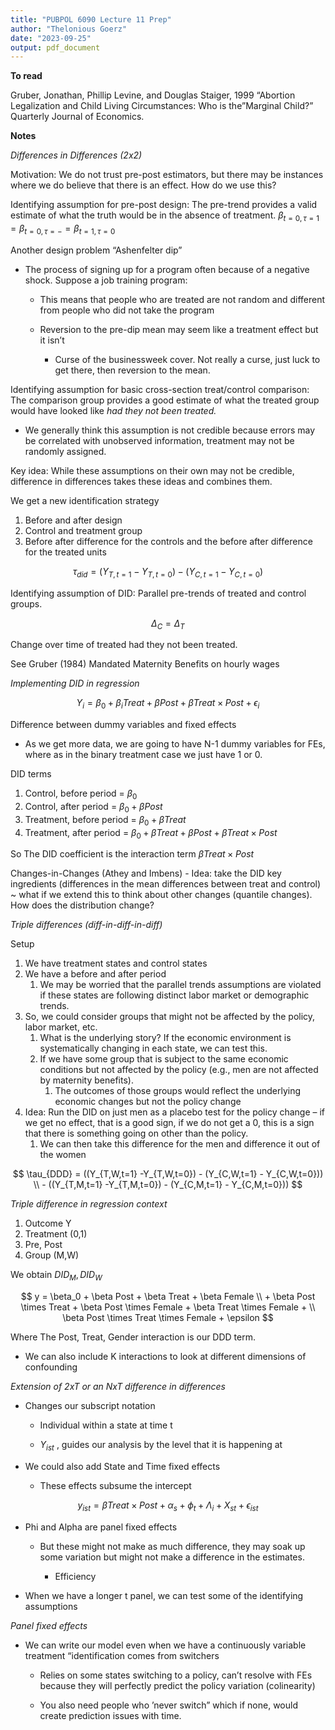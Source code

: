 ```yaml
---
title: "PUBPOL 6090 Lecture 11 Prep"
author: "Thelonious Goerz"
date: "2023-09-25"
output: pdf_document
---
```


**To read**

Gruber, Jonathan, Phillip Levine, and Douglas Staiger, 1999 "Abortion Legalization and Child Living Circumstances: Who is the "Marginal Child?" Quarterly Journal of Economics.

**Notes**

*Differences in Differences (2x2)*

Motivation: We do not trust pre-post estimators, but there may be instances where we do believe that there is an effect. How do we use this?

Identifying assumption for pre-post design: The pre-trend provides a valid estimate of what the truth would be in the absence of treatment. $\beta_{t=0,\tau =1} = \beta_{t=0,\tau =-} =\beta_{t=1,\tau = 0}$

Another design problem "Ashenfelter dip"

-   The process of signing up for a program often because of a negative shock. Suppose a job training program:

    -   This means that people who are treated are not random and different from people who did not take the program

    -   Reversion to the pre-dip mean may seem like a treatment effect but it isn't

        -   Curse of the businessweek cover. Not really a curse, just luck to get there, then reversion to the mean.

Identifying assumption for basic cross-section treat/control comparison: The comparison group provides a good estimate of what the treated group would have looked like *had they not been treated.*

-   We generally think this assumption is not credible because errors may be correlated with unobserved information, treatment may not be randomly assigned.

Key idea: While these assumptions on their own may not be credible, difference in differences takes these ideas and combines them.

We get a new identification strategy

1.  Before and after design
2.  Control and treatment group
3.  Before after difference for the controls and the before after difference for the treated units

$$
\tau_{did} = (Y_{T,t=1} -Y_{T,t=0}) - (Y_{C,t=1} - Y_{C,t=0})
$$

Identifying assumption of DID: Parallel pre-trends of treated and control groups.

$$
\Delta_C = \Delta_T
$$

Change over time of treated had they not been treated.

See Gruber (1984) Mandated Maternity Benefits on hourly wages

*Implementing DID in regression*

$$
Y_i = \beta_0 + \beta_i Treat + \beta Post + \beta Treat \times Post + \epsilon_{i}
$$

Difference between dummy variables and fixed effects

-   As we get more data, we are going to have N-1 dummy variables for FEs, where as in the binary treatment case we just have 1 or 0.

DID terms

1.  Control, before period = $\beta_0$
2.  Control, after period = $\beta_0 + \beta Post$
3.  Treatment, before period = $\beta_0 +\beta Treat$
4.  Treatment, after period = $\beta_0 + \beta Treat + \beta Post + \beta Treat\times Post$

So The DID coefficient is the interaction term $\beta Treat\times Post$

Changes-in-Changes (Athey and Imbens) - Idea: take the DID key ingredients (differences in the mean differences between treat and control) \~ what if we extend this to think about other changes (quantile changes). How does the distribution change?

*Triple differences (diff-in-diff-in-diff)*

Setup

1.  We have treatment states and control states
2.  We have a before and after period
    1.  We may be worried that the parallel trends assumptions are violated if these states are following distinct labor market or demographic trends.
3.  So, we could consider groups that might not be affected by the policy, labor market, etc.
    1.  What is the underlying story? If the economic environment is systematically changing in each state, we can test this.
    2.  If we have some group that is subject to the same economic conditions but not affected by the policy (e.g., men are not affected by maternity benefits).
        1.  The outcomes of those groups would reflect the underlying economic changes but not the policy change
4.  Idea: Run the DID on just men as a placebo test for the policy change -- if we get no effect, that is a good sign, if we do not get a 0, this is a sign that there is something going on other than the policy.
    1.  We can then take this difference for the men and difference it out of the women

$$
\tau_{DDD} = ((Y_{T,W,t=1} -Y_{T,W,t=0}) - (Y_{C,W,t=1} - Y_{C,W,t=0})) \\ - ((Y_{T,M,t=1} -Y_{T,M,t=0}) - (Y_{C,M,t=1} - Y_{C,M,t=0})) 
$$

*Triple difference in regression context*

1.  Outcome Y
2.  Treatment (0,1)
3.  Pre, Post
4.  Group (M,W)

We obtain $DID_M,DID_W$

$$
y = \beta_0 + \beta Post + \beta Treat + \beta Female \\ + \beta Post \times Treat + \beta Post \times Female + \beta Treat \times Female + \\ \beta Post \times Treat \times Female + \epsilon
$$

Where The Post, Treat, Gender interaction is our DDD term.

-   We can also include K interactions to look at different dimensions of confounding

*Extension of 2xT or an NxT difference in differences*

-   Changes our subscript notation

    -   Individual within a state at time t

    -   $Y_{ist}$ , guides our analysis by the level that it is happening at

-   We could also add State and Time fixed effects

    -   These effects subsume the intercept

$$
y_{ist} = \beta Treat \times Post + \alpha_s + \phi_t + \Lambda_i + X_{st} + \epsilon_{ist}
$$

-   Phi and Alpha are panel fixed effects

    -   But these might not make as much difference, they may soak up some variation but might not make a difference in the estimates.

        -   Efficiency

-   When we have a longer t panel, we can test some of the identifying assumptions

*Panel fixed effects*

-   We can write our model even when we have a continuously variable treatment "identification comes from switchers

    -   Relies on some states switching to a policy, can't resolve with FEs because they will perfectly predict the policy variation (colinearity)

    -   You also need people who 'never switch" which if none, would create prediction issues with time.
